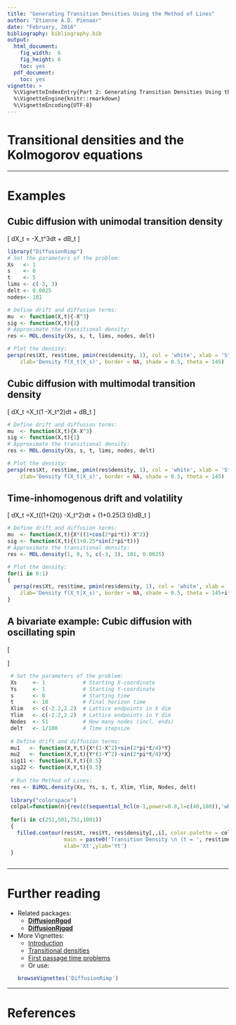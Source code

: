 ---
title: "Generating Transition Densities Using the Method of Lines"
author: "Etienne A.D. Pienaar"
date: "February, 2016"
bibliography: bibliography.bib
output:
  html_document:
    fig_width:  6
    fig_height: 6
    toc: yes
  pdf_document:
    toc: yes
vignette: >
  %\VignetteIndexEntry{Part 2: Generating Transition Densities Using the Method of Lines}
  %\VignetteEngine{knitr::rmarkdown}
  %\VignetteEncoding{UTF-8}
---

# Transitional densities and the Kolmogorov equations

--------

# Examples

## Cubic diffusion with unimodal transition density 

\[
dX_t = -X_t^3dt + dB_t
\]

```{r,fig.align='center'}
library("DiffusionRimp")
# Set the parameters of the problem:
Xs   <- 1
s    <- 0
t    <- 5
lims <- c(-3, 3)
delt <- 0.0025
nodes<- 101

# Define drift and diffusion terms:
mu  <- function(X,t){-X^3}
sig <- function(X,t){1}
# Approximate the transitional density:
res <- MOL.density(Xs, s, t, lims, nodes, delt)

# Plot the density:
persp(res$Xt, res$time, pmin(res$density, 1), col = 'white', xlab = 'State (X_t)',ylab='Time (t)',
    zlab='Density f(X_t|X_s)', border = NA, shade = 0.5, theta = 145)
```

## Cubic diffusion with multimodal transition density


\[
dX_t =X_t(1 -X_t^2)dt + dB_t
\]

```{r,fig.align='center'}
# Define drift and diffusion terms:
mu  <- function(X,t){X-X^3}
sig <- function(X,t){1}
# Approximate the transitional density:
res <- MOL.density(Xs, s, t, lims, nodes, delt)

# Plot the density:
persp(res$Xt, res$time, pmin(res$density, 1), col = 'white', xlab = 'State (X_t)',ylab='Time (t)',
    zlab='Density f(X_t|X_s)', border = NA, shade = 0.5, theta = 145)
```

## Time-inhomogenous drift and volatility  

\[
dX_t =X_t((1+\cos(2\pi t)) -X_t^2)dt + (1+0.25\sin(3 \pi t))dB_t
\]

```{r,fig.align='center'}
# Define drift and diffusion terms:
mu  <- function(X,t){X*((1+cos(2*pi*t))-X^2)}
sig <- function(X,t){(1+0.25*sin(3*pi*t))}
# Approximate the transitional density:
res <- MOL.density(1, 0, 5, c(-3, 3), 101, 0.0025)

# Plot the density:
for(i in 0:1)
{
  persp(res$Xt, res$time, pmin(res$density, 1), col = 'white', xlab = 'State (X_t)',ylab='Time (t)',
    zlab='Density f(X_t|X_s)', border = NA, shade = 0.5, theta = 145+i*60)
}
```

## A bivariate example: Cubic diffusion with oscillating spin

\[
\begin{aligned}
dX_t &=[X_t(1 -X_t^2)+\sin(0.5\pi t)Y_t]dt + 0.5dB_t^{(1)}\\
dY_t &=[Y_t(1 -Y_t^2)-\sin(0.5\pi t)X_t]dt + 0.5dB_t^{(2)}\\
\end{aligned}
\]

```{r,fig.align='center'}
 # Set the parameters of the problem:
 Xs     <- 1            # Starting X-coordinate
 Ys     <- 1            # Starting Y-coordinate
 s      <- 0            # Starting time
 t      <- 10           # Final horizon time
 Xlim   <- c(-2.2,2.2)  # Lattice endpoints in X dim
 Ylim   <- c(-2.2,2.2)  # Lattice endpoints in Y dim
 Nodes  <- 51           # How many nodes (incl. ends)
 delt   <- 1/100        # Time stepsize
 
 # Define drift and diffusion terms:
 mu1   <- function(X,Y,t){X*(1-X^2)+sin(2*pi*t/4)*Y}
 mu2   <- function(X,Y,t){Y*(1-Y^2)-sin(2*pi*t/4)*X}
 sig11 <- function(X,Y,t){0.5}
 sig22 <- function(X,Y,t){0.5}
 
 # Run the Method of Lines:
 res <- BiMOL.density(Xs, Ys, s, t, Xlim, Ylim, Nodes, delt)
 
 library("colorspace")
 colpal=function(n){rev(c(sequential_hcl(n-1,power=0.8,l=c(40,100)),'white'))}
  
 for(i in c(251,501,751,1001))
 {
   filled.contour(res$Xt, res$Yt, res$density[,,i], color.palette = colpal,
                  main = paste0('Transition Density \n (t = ', res$time[i],')'),
                  xlab='Xt',ylab='Yt')
 }
 
```

--------

# Further reading
* Related packages:
    + [__DiffusionRgqd__](https://cran.r-project.org/package=DiffusionRgqd)
    + [__DiffusionRjgqd__](https://cran.r-project.org/package=DiffusionRjgqd)
* More Vignettes:
    + [Introduction](Part_1_Introduction.html)
    + [Transitional densities](Part_2_Transition_Densities.html)
    + [First passage time problems](Part_3_First_Passage_Times.html)
    + Or use:
```{r,eval=FALSE}
browseVignettes('DiffusionRimp')
```

--------

# References


